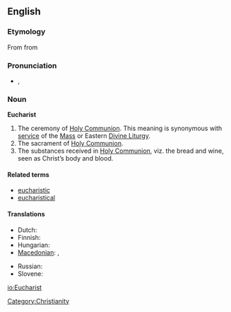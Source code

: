 ==English==

===Etymology===
From {{LL.}} {{term|eucharistia|lang=la}} from {{etyl|grc|en}} {{term|εὐχαριστία||gratitude, giving of thanks|tr=eukharistia|lang=grc|sc=polytonic}}

===Pronunciation===
* {{IPA|/ˈjuːkəɹɪst/}}, {{SAMPA|/"ju:k@rIst/}}

===Noun===
<!-- proper noun? -->
'''Eucharist'''

# The ceremony of [[Holy Communion]]. This meaning is synonymous with [[service]] of the [[Mass]] or Eastern [[Divine Liturgy]].
# The sacrament of [[Holy Communion]].
# The substances received in [[Holy Communion]], viz. the bread and wine, seen as Christ’s body and blood.

====Related terms====
* [[eucharistic]]
* [[eucharistical]]

====Translations====
{{trans-top|bovver}}
* Dutch: {{t+|nl|eucharistie}}
* Finnish: {{t+|fi|ehtoollinen}}
* Hungarian: {{t+|hu|oltáriszentség}}
* [[Macedonian]]: {{t+|mk|причест|f|tr=príčest}}, {{t+|mk|причесна|f|tr=príčesna}}
{{trans-mid}}
* Russian: {{t+|ru|причастие|n|tr=pričástije}}
* Slovene: {{t+|sl|evharistija|f}}
{{trans-bottom}}

[[Category:Christianity]]

[[io:Eucharist]]